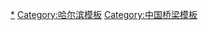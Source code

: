 {{Navbox
|name = 哈尔滨桥隧
|title = [[哈尔滨]][[桥梁|桥]][[隧道|隧]]
|bodyclass = hlist
|image =
|above = 跨河流部分自上游至下游排列
|group1 = 跨[[松花江]]
|list1 =
*[[王万铁路松花江大桥]]
*[[四方台大桥]]
*[[阳明滩大桥]]
*[[哈尔滨松花江公路大桥]]
*''[[经纬街越江隧道]]''
*[[滨洲铁路桥]]
*[[哈尔滨松花江铁路特大桥]]
*[[松浦大桥 (哈尔滨)|松浦大桥]]
*''[[红旗大街松花江大桥]]''
*[[滨北大桥]]
*''[[哈尔滨东三环松花江大桥]]''
*[[哈尔滨东四环松花江大桥]]

|group2 = 跨[[马家沟河]]
|list2 =
*[[拉滨铁路马家沟河桥]]
*[[哈尔滨南四环马家沟河桥]]
*[[哈尔滨南三环马家沟河桥]]
*[[王孙铁路马家沟河桥]]
*[[朝阳桥 (哈尔滨)|朝阳桥]]
*[[保健路隧道]]
*[[乐园桥]]
*[[任家桥]]
*[[文昌桥 (哈尔滨)|文昌桥]]
*[[和兴桥]]
*[[滨绥铁路马家沟河桥]]
*[[一匡桥]]
*[[教化桥]]
*[[海城街马家沟河桥]]
*[[中山桥 (哈尔滨)|中山桥]]
*[[光芒桥]]
*[[奋斗桥 (哈尔滨)|奋斗桥]]
*[[大成桥 (哈尔滨)|大成桥]]
*[[宽城桥]]
*[[宣化桥]]
*[[军工桥]]
*[[大有坊桥]]
*[[太平桥 (哈尔滨)|太平桥]]
*[[三棵树铁路马家沟河桥]]
*[[红旗大街马家沟河桥]]
*[[南直桥]]

|group3 = 跨[[阿什河]]
|list3 =
*[[绥满高速阿什河桥]]
*[[金都大桥]]
*[[301国道阿什河桥]]
*[[滨绥铁路阿什河桥]]
*[[继电器桥]]
*[[延川大街阿什河桥]]
*[[伏尔加庄园支路桥]]
*[[哈尔滨东四环阿什河桥]]
*[[长江路阿什河桥]]
*[[先锋路阿什河桥]]
*[[哈东路阿什河大桥]]
*[[工农兵桥]]

|group4 = 跨[[何家沟]]
|list4 =
*[[新伟桥]]
*[[松花路桥]]
*[[京哈高速何家沟桥]]
*[[102国道何家沟桥]]
*[[哈尔滨南四环何家沟桥]]
*[[哈尔滨南三环何家沟桥]]
*[[王孙铁路何家沟桥]]
*[[哈双公路何家沟桥]]
*[[哈大铁路何家沟桥]]
*[[绥化路何家沟桥]]
*[[顾新街何家沟桥]]
*[[职工街何家沟桥]]
*[[天合桥]]
*[[顾乡桥]]
*[[安阳桥 (哈尔滨)|安阳桥]]
*[[康安桥]]
*[[河松桥]]
*[[友谊桥 (哈尔滨)|友谊桥]]

|group5 = 跨[[西河沟]]
|list5 =
*[[同济街西河沟桥]]
*[[保健路西河沟桥]]
*[[中兴大道西河沟桥]]
*[[清华大街西河沟桥]]
*[[铁路街西河沟桥]]
*[[哈大铁路西河沟桥]]
*[[顾新街西河沟桥]]

|group6 = 跨[[信义沟]]
|list6 =
*[[滨绥铁路信义沟桥]]
*[[三棵树铁路信义沟桥]]
*[[公滨路信义沟桥]]
*[[化工路信义沟桥]]
*[[长江路信义沟桥]]
*[[禧龙大街信义沟桥]]

|group7 = 跨[[呼兰河]]
|list7 = 
*[[哈伊高速呼兰河大桥]]
*[[哈尔滨呼兰河大桥]]
*[[哈尔滨呼兰河铁路大桥]]
*[[呼口大桥]]

|group8 = 跨[[金水河 (哈尔滨)|金水河]]
|list8 = 
*[[金河桥]]
*[[上坞桥]]
*[[太阳桥 (哈尔滨)|太阳桥]]

|group9 = 跨铁路
|list9 = 
*[[霁虹桥]]
*[[安发桥]]
*[[三孔桥]]
*[[西大桥]]
*[[海城桥]]
*[[康安桥]]
*[[乡政桥]]
*[[景阳桥]]
*[[承德桥]]
*[[北宣桥]]
*[[东直桥]]
*[[南直桥]]
*[[哈东桥]]
*[[文昌桥 (哈尔滨)|文昌桥]]
*[[进乡桥]]
*[[三棵树桥]]
*[[龙葵桥]]
*[[红旗大街马家沟河桥]]
*[[铁路街桥]]
*[[香福桥]]
*[[大耿家桥]]

|below = ''斜体字''为规划中或建设中的道路
}}
<noinclude>
[[Category:哈尔滨交通|*]]
[[Category:哈尔滨模板]]
[[Category:中国桥梁模板]]
</noinclude>